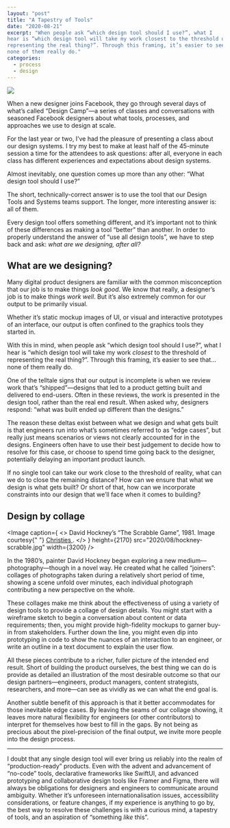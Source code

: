 ```yaml
---
layout: "post"
title: "A Tapestry of Tools"
date: "2020-08-21"
excerpt: "When people ask “which design tool should I use?”, what I
hear is “which design tool will take my work closest to the threshold of
representing the real thing?”. Through this framing, it’s easier to see that…
none of them really do."
categories:
  - process
  - design
---
```


<Image height={300} src="2020/08/tapestry.svg" width={680} />

When a new designer joins Facebook, they go through several days of what’s
called “Design Camp”—a series of classes and conversations with seasoned
Facebook designers about what tools, processes, and approaches we use to design
at scale.

For the last year or two, I’ve had the pleasure of presenting a class about our
design systems. I try my best to make at least half of the 45-minute session a
time for the attendees to ask questions: after all, everyone in each class has
different experiences and expectations about design systems.

Almost inevitably, one question comes up more than any other: “What design tool
should I use?”

The short, technically-correct answer is to use the tool that our Design Tools
and Systems teams support. The longer, more interesting answer is: all of them.

Every design tool offers something different, and it’s important not to think of
these differences as making a tool “better” than another. In order to properly
understand the answer of “use all design tools”, we have to step back and ask:
_what are we designing, after all?_

## What are we designing?

Many digital product designers are familiar with the common misconception that
our job is to make things _look good_. We know that really, a designer’s job is
to make things _work well_. But it’s also extremely common for our output to be
primarily visual.

Whether it’s static mockup images of UI, or visual and interactive prototypes of
an interface, our output is often confined to the graphics tools they started
in.

With this in mind, when people ask “which design tool should I use?”, what I
hear is “which design tool will take my work _closest_ to the threshold of
representing the real thing?”. Through this framing, it’s easier to see that…
none of them really do.

One of the telltale signs that our output is incomplete is when we review work
that’s “shipped”—designs that led to a product getting built and delivered to
end-users. Often in these reviews, the work is presented in the design tool,
rather than the real end result. When asked why, designers respond: “what was
built ended up different than the designs.”

The reason these deltas exist between what we design and what gets built is that
engineers run into what’s sometimes referred to as “edge cases”, but really just
means scenarios or views not clearly accounted for in the designs. Engineers
often have to use their best judgement to decide how to resolve for this case,
or choose to spend time going back to the designer, potentially delaying an
important product launch.

If no single tool can take our work close to the threshold of reality, what can
we do to close the remaining distance? How can we ensure that what we design is
what gets built? Or short of that, how can we incorporate constraints into our
design that we’ll face when it comes to building?

## Design by collage

<Image
    caption={
        <>
            David Hockney’s “The Scrabble Game”, 1981. Image courtesy{" "}
            <a href="https://www.christies.com/lotfinder/prints-multiples/david-hockney-the-scrabble-game-5532678-details.aspx">
                Christies
            </a>
            .
        </>
    }
    height={2170}
    src="2020/08/hockney-scrabble.jpg"
    width={3200}
/>

In the 1980’s, painter David Hockney began exploring a new
medium—photography—though in a novel way. He created what he called “joiners”:
collages of photographs taken during a relatively short period of time, showing
a scene unfold over minutes, each individual photograph contributing a new
perspective on the whole.

These collages make me think about the effectiveness of using a variety of
design tools to provide a collage of design details. You might start with a
wireframe sketch to begin a conversation about content or data requirements;
then, you might provide high-fidelity mockups to garner buy-in from
stakeholders. Further down the line, you might even dip into prototyping in code
to show the nuances of an interaction to an engineer, or write an outline in a
text document to explain the user flow.

All these pieces contribute to a richer, fuller picture of the intended end
result. Short of building the product ourselves, the best thing we can do is
provide as detailed an illustration of the most desirable outcome so that our
design partners—engineers, product managers, content strategists, researchers,
and more—can see as vividly as we can what the end goal is.

Another subtle benefit of this approach is that it better accommodates for those
inevitable edge cases. By leaving the seams of our collage showing, it leaves
more natural flexibility for engineers (or other contributors) to interpret for
themselves how best to fill in the gaps. By not being as precious about the
pixel-precision of the final output, we invite more people into the design
process.

---

I doubt that any single design tool will ever bring us reliably into the realm
of “production-ready” products. Even with the advent and advancement of
“no-code” tools, declarative frameworks like SwiftUI, and advanced prototyping
and collaborative design tools like Framer and Figma, there will always be
obligations for designers and engineers to communicate around ambiguity. Whether
it’s unforeseen internationalisation issues, accessibility considerations, or
feature changes, if my experience is anything to go by, the best way to resolve
these challenges is with a curious mind, a tapestry of tools, and an aspiration
of “something _like_ this”.
